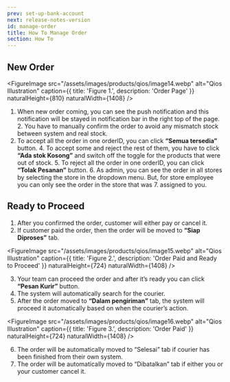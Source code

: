 ```yaml
---
prev: set-up-bank-account
next: release-notes-version
id: manage-order
title: How To Manage Order
section: How To
---
```


<YoutubeEmbedWrapper>
  <YoutubeEmbed
    id="rz8yh7mZVpg"
    params="v=rz8yh7mZVpg&list=PLy86Ve1I7c3iZrOzmqE16D0ZVIjoDFRQw"
    title="Qios: How to Manage Order"
  />
</YoutubeEmbedWrapper>

## New Order

<FigureImage
  src="/assets/images/products/qios/image14.webp"
  alt="Qios Illustration"
  caption={{ title: 'Figure 1.', description: 'Order Page' }}
  naturalHeight={810}
  naturalWidth={1408}
/>

1. When new order coming, you can see the push notification and this notification will be stayed in notification bar in the
   right top of the page. 2. You have to manually confirm the order to avoid any mismatch stock between system and real stock.
2. To accept all the order in one orderID, you can click **“Semua tersedia”** button. 4. To accept some and reject the rest
   of them, you have to click **“Ada stok Kosong”** and switch off the toggle for the products that were out of stock. 5. To
   reject all the order in one orderID, you can click **“Tolak Pesanan”** button. 6. As admin, you can see the order in all
   stores by selecting the store in the dropdown menu. But, for store employee you can only see the order in the store that
   was 7. assigned to you.

## Ready to Proceed

1. After you confirmed the order, customer will either pay or cancel it.
2. If customer paid the order, then the order will be moved to **“Siap Diproses”** tab.

<FigureImage
  src="/assets/images/products/qios/image15.webp"
  alt="Qios Illustration"
  caption={{ title: 'Figure 2.', description: 'Order Paid and Ready to Proceed' }}
  naturalHeight={724}
  naturalWidth={1408}
/>

3. Your team can proceed the order and after it’s ready you can click **“Pesan Kurir”** button.
4. The system will automatically search for the courier.
5. After the order moved to **“Dalam pengiriman”** tab, the system will proceed it automatically based on when the courier’s action.

<FigureImage
  src="/assets/images/products/qios/image16.webp"
  alt="Qios Illustration"
  caption={{ title: 'Figure 3.', description: 'Order Paid' }}
  naturalHeight={724}
  naturalWidth={1408}
/>

6. The order will be automatically moved to “Selesai” tab if courier has been finished from their own system.
7. The order will be automatically moved to “Dibatalkan” tab if either you or your customer cancel it.
